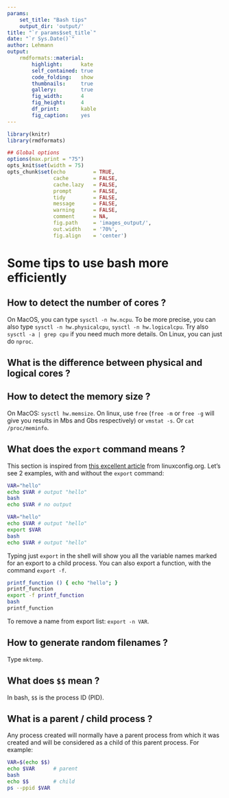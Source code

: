 ```yaml
---
params:
    set_title: "Bash tips"
    output_dir: 'output/'
title: "`r params$set_title`"
date: "`r Sys.Date()`"
author: Lehmann
output:
    rmdformats::material:
        highlight:      kate
        self_contained: true
        code_folding:   show
        thumbnails:     true
        gallery:        true
        fig_width:      4
        fig_height:     4
        df_print:       kable
        fig_caption:    yes
---
```



```r
library(knitr)
library(rmdformats)

## Global options
options(max.print = "75")
opts_knit$set(width = 75)
opts_chunk$set(echo         = TRUE,
               cache        = FALSE,
               cache.lazy   = FALSE,
               prompt       = FALSE,
               tidy         = FALSE,
               message      = FALSE,
               warning      = FALSE,
               comment      = NA,
               fig.path     = 'images_output/',
               out.width    = '70%',
               fig.align    = 'center')
```

# Some tips to use bash more efficiently

## How to detect the number of cores  ?
On MacOS, you can type `sysctl -n hw.ncpu`. To be more precise, you can also type `sysctl -n hw.physicalcpu`, `sysctl -n hw.logicalcpu`. Try also `sysctl -a | grep cpu` if you need much more details.
On Linux, you can just do `nproc`.

## What is the difference between physical and logical cores ?

## How to detect the memory size ?
On MacOS: `sysctl hw.memsize`. On linux, use `free` (`free -m` or `free -g` will give you results in Mbs and Gbs respectively)  or `vmstat -s`. Or `cat /proc/meminfo`.

## What does the `export` command means ?
This section is inspired from [this excellent article](https://linuxconfig.org/learning-linux-commands-export) from linuxconfig.org.
Let's see 2 examples, with and without the `export` command:
```bash
VAR="hello"
echo $VAR # output "hello"
bash
echo $VAR # no output
```

```bash
VAR="hello"
echo $VAR # output "hello"
export $VAR
bash
echo $VAR # output "hello"
```

Typing just `export` in the shell will show you all the variable names marked for an export to a child process. You can also export a function, with the command `export -f`.
```bash
printf_function () { echo "hello"; }
printf_function
export -f printf_function
bash
printf_function
```

To remove a name from export list: `export -n VAR`.

## How to generate random filenames ?
Type `mktemp`. 

## What does `$$` mean ?
In bash, `$$` is the process ID (PID).

## What is a parent / child process ?
Any process created will normally have a parent process from which it was created and will be considered as a child of this parent process. For example:

```bash
VAR=$(echo $$)
echo $VAR      # parent
bash
echo $$        # child
ps --ppid $VAR
```


